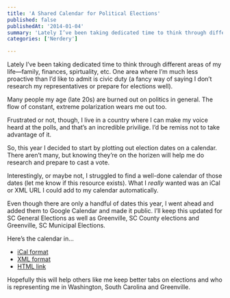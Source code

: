 ```yaml
---
title: 'A Shared Calendar for Political Elections'
published: false
publishedAt: '2014-01-04'
summary: 'Lately I’ve been taking dedicated time to think through different areas of my life—family, finances, spirtuality, etc. One area where I’m much less proactive than I’d like to admit is civic duty (a fa...'
categories: ['Nerdery']

---
```


Lately I’ve been taking dedicated time to think through different areas of my life—family, finances, spirtuality, etc. One area where I’m much less proactive than I’d like to admit is civic duty (a fancy way of saying I don’t research my representatives or prepare for elections well).

Many people my age (late 20s) are burned out on politics in general. The flow of constant, extreme polarization wears me out too.

Frustrated or not, though, I live in a country where I can make my voice heard at the polls, and that’s an incredible privilige. I’d be remiss not to take advantage of it.

So, this year I decided to start by plotting out election dates on a calendar. There aren’t many, but knowing they’re on the horizen will help me do research and prepare to cast a vote.

Interestingly, or maybe not, I struggled to find a well-done calendar of those dates (let me know if this resource exists). What I *really* wanted was an iCal or XML URL I could add to my calendar automatically.

Even though there are only a handful of dates this year, I went ahead and added them to Google Calendar and made it public. I’ll keep this updated for SC General Elections as well as Greenville, SC County elections and Greenville, SC Municipal Elections.

Here’s the calendar in…

-   [iCal format](https://www.google.com/calendar/ical/unaunjc6lsf3e2ddqktmmcm4k4%40group.calendar.google.com/public/basic.ics)
-   [XML format](https://www.google.com/calendar/feeds/unaunjc6lsf3e2ddqktmmcm4k4%40group.calendar.google.com/public/basic)
-   [HTML link](https://www.google.com/calendar/embed?src=unaunjc6lsf3e2ddqktmmcm4k4%40group.calendar.google.com&ctz=America/New_York)

Hopefully this will help others like me keep better tabs on elections and who is representing me in Washington, South Carolina and Greenville.
